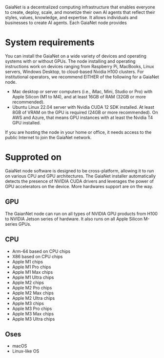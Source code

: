 
<ImageWithText 
  src="/logos/gaia.jpg" 
  alt="gaia logo" 
  text="GaiaNet" 
/>

GaiaNet is a decentralized computing infrastructure that enables everyone to create, deploy, scale, and monetize their own AI agents that reflect their styles, values, knowledge, and expertise. It allows individuals and businesses to create AI agents. Each GaiaNet node provides

# System requirements

You can install the GaiaNet on a wide variety of devices and operating systems with or without GPUs. The node installing and operating instructions work on devices ranging from Raspberry Pi, MacBooks, Linux servers, Windows Desktop, to cloud-based Nvidia H100 clusters. For institutional operators, we recommend EITHER of the following for a GaiaNet node.

- Mac desktop or server computers (i.e., iMac, Mini, Studio or Pro) with Apple Silicon (M1 to M4), and at least 16GB of RAM (32GB or more recommended).
- Ubuntu Linux 22.04 server with Nvidia CUDA 12 SDK installed. At least 8GB of VRAM on the GPU is required (24GB or more recommended). On AWS and Azure, that means GPU instances with at least the Nvidia T4 GPU installed.

If you are hosting the node in your home or office, it needs access to the public Internet to join the GaiaNet network.

# Supproted on

GaiaNet node software is designed to be cross-platform, allowing it to run on various CPU and GPU architectures. The GaiaNet installer automatically detects the presence of NVIDIA CUDA drivers and leverages the power of GPU accelerators on the device. More hardwares support are on the way.

## GPU

The GaianNet node can run on all types of NVIDIA GPU products from H100 to NVIDIA Jetson series of hardware. It also runs on all Apple Silicon M-series GPUs.

## CPU

- Arm-64 based on CPU chips
- X86 based on CPU chips
- Apple M1 chips
- Apple M1 Pro chips
- Apple M1 Max chips
- Apple M1 Ultra chips
- Apple M2 chips
- Apple M2 Pro chips
- Apple M2 Max chips
- Apple M2 Ultra chips
- Apple M3 chips
- Apple M3 Pro chips
- Apple M3 Max chips
- Apple M3 Ultra chips

## Oses

- macOS
- Linux-like OS